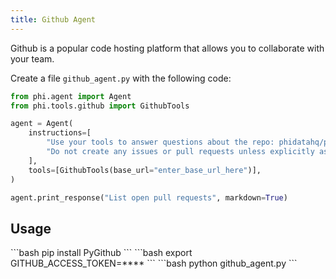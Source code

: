 ```yaml
---
title: Github Agent
---
```


Github is a popular code hosting platform that allows you to collaborate with your team.

Create a file `github_agent.py` with the following code:

```python github_agent.py
from phi.agent import Agent
from phi.tools.github import GithubTools

agent = Agent(
    instructions=[
        "Use your tools to answer questions about the repo: phidatahq/phidata",
        "Do not create any issues or pull requests unless explicitly asked to do so",
    ],
    tools=[GithubTools(base_url="enter_base_url_here")],
)

agent.print_response("List open pull requests", markdown=True)
```

## Usage

<Steps>
  <Snippet file="create-venv-step.mdx" />

  <Step title="Install libraries">
    ```bash
    pip install PyGithub
    ```
  </Step>

  <Step title="Set environment variables">
    ```bash
    export GITHUB_ACCESS_TOKEN=****
    ```
  </Step>

  <Step title="Run the agent">
    ```bash
    python github_agent.py
    ```
  </Step>
</Steps>
